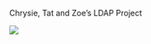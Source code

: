 Chrysie, Tat and Zoe's LDAP Project

![](https://media1.tenor.com/m/rtY9m7EokSYAAAAC/cat-loading.gif)
